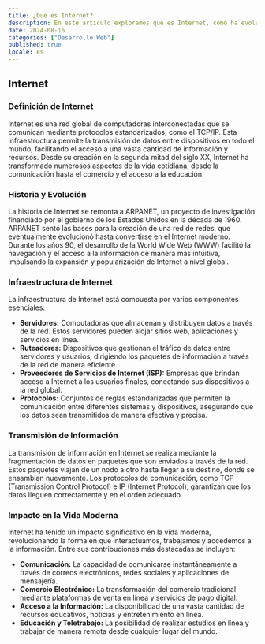 ```yaml
---
title: ¿Qué es Internet?
description: En este artículo exploramos qué es Internet, cómo ha evolucionado y su impacto en la tecnología y nuestra vida diaria. Aprende sobre los conceptos básicos, la infraestructura de Internet y su importancia en el mundo actual.
date: 2024-08-16
categories: ["Desarrollo Web"]
published: true
locale: es
---
```


## Internet

### Definición de Internet

Internet es una red global de computadoras interconectadas que se comunican mediante protocolos estandarizados, como el TCP/IP. Esta infraestructura permite la transmisión de datos entre dispositivos en todo el mundo, facilitando el acceso a una vasta cantidad de información y recursos. Desde su creación en la segunda mitad del siglo XX, Internet ha transformado numerosos aspectos de la vida cotidiana, desde la comunicación hasta el comercio y el acceso a la educación.

### Historia y Evolución

La historia de Internet se remonta a ARPANET, un proyecto de investigación financiado por el gobierno de los Estados Unidos en la década de 1960. ARPANET sentó las bases para la creación de una red de redes, que eventualmente evolucionó hasta convertirse en el Internet moderno. Durante los años 90, el desarrollo de la World Wide Web (WWW) facilitó la navegación y el acceso a la información de manera más intuitiva, impulsando la expansión y popularización de Internet a nivel global.

### Infraestructura de Internet

La infraestructura de Internet está compuesta por varios componentes esenciales:

- **Servidores:** Computadoras que almacenan y distribuyen datos a través de la red. Estos servidores pueden alojar sitios web, aplicaciones y servicios en línea.
- **Ruteadores:** Dispositivos que gestionan el tráfico de datos entre servidores y usuarios, dirigiendo los paquetes de información a través de la red de manera eficiente.
- **Proveedores de Servicios de Internet (ISP):** Empresas que brindan acceso a Internet a los usuarios finales, conectando sus dispositivos a la red global.
- **Protocolos:** Conjuntos de reglas estandarizadas que permiten la comunicación entre diferentes sistemas y dispositivos, asegurando que los datos sean transmitidos de manera efectiva y precisa.

### Transmisión de Información

La transmisión de información en Internet se realiza mediante la fragmentación de datos en paquetes que son enviados a través de la red. Estos paquetes viajan de un nodo a otro hasta llegar a su destino, donde se ensamblan nuevamente. Los protocolos de comunicación, como TCP (Transmission Control Protocol) e IP (Internet Protocol), garantizan que los datos lleguen correctamente y en el orden adecuado.

### Impacto en la Vida Moderna

Internet ha tenido un impacto significativo en la vida moderna, revolucionando la forma en que interactuamos, trabajamos y accedemos a la información. Entre sus contribuciones más destacadas se incluyen:

- **Comunicación:** La capacidad de comunicarse instantáneamente a través de correos electrónicos, redes sociales y aplicaciones de mensajería.
- **Comercio Electrónico:** La transformación del comercio tradicional mediante plataformas de venta en línea y servicios de pago digital.
- **Acceso a la Información:** La disponibilidad de una vasta cantidad de recursos educativos, noticias y entretenimiento en línea.
- **Educación y Teletrabajo:** La posibilidad de realizar estudios en línea y trabajar de manera remota desde cualquier lugar del mundo.
